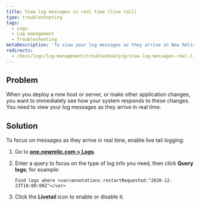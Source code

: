 ```yaml
---
title: View log messages in real time (live tail)
type: troubleshooting
tags:
  - Logs
  - Log management
  - Troubleshooting
metaDescription: 'To view your log messages as they arrive in New Relic in real time, click the enable live tail logging icon.'
redirects:
  - /docs/logs/log-management/troubleshooting/view-log-messages-real-time-live-tail
---
```


## Problem

When you deploy a new host or server, or make other application changes, you want to immediately see how your system responds to these changes. You need to view your log messages as they arrive in real time.

## Solution

To focus on messages as they arrive in real time, enable live tail logging:

1. Go to **[one.newrelic.com > Logs](https://one.newrelic.com)**.
2. Enter a query to focus on the type of log info you need, then click **Query logs**; for example:

   ```
   Find logs where <var>annotations.restartRequested:"2020-12-23T18:00:00Z"</var>
   ```
3. Click the **Livetail** icon to enable <Icon name="fe-play-circle"/> or disable <Icon name="fe-pause-circle"/> it.
